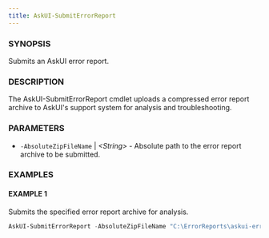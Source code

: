 ---
title: AskUI-SubmitErrorReport
---


### SYNOPSIS

Submits an AskUI error report.

### DESCRIPTION

The AskUI-SubmitErrorReport cmdlet uploads a compressed error report archive to AskUI's support system
for analysis and troubleshooting.

### PARAMETERS

- `-AbsoluteZipFileName` | _&lt;String&gt;_ - Absolute path to the error report archive to be submitted.

### EXAMPLES

#### EXAMPLE 1

Submits the specified error report archive for analysis.

```powershell
AskUI-SubmitErrorReport -AbsoluteZipFileName "C:\ErrorReports\askui-error-report-20240318.zip"
```

